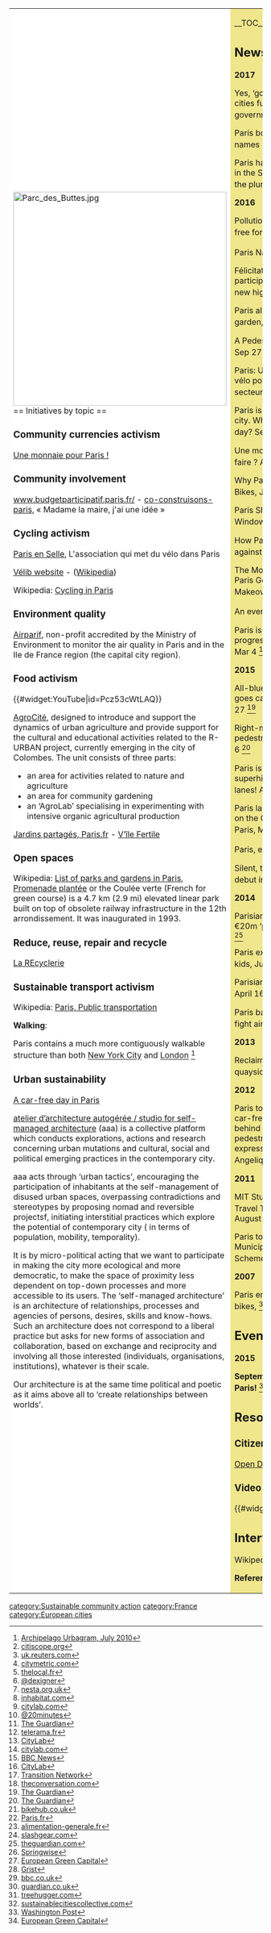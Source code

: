 {| cellpadding="8" cellspacing="0"
|- valign="top" 
| style="background:white" width="52%"|
[[File:Parc des Buttes.jpg|424px]]<br clear=left>
== Initiatives by topic ==

=== Community currencies activism ===

[https://unemonnaiepourparis.org/ Une monnaie pour Paris !]

=== Community involvement ===

[https://budgetparticipatif.paris.fr/ www.budgetparticipatif.paris.fr/] - [https://idee.paris.fr/co-construisons-paris co-construisons-paris], « Madame la maire, j'ai une idée »

=== Cycling activism ===

[http://www.parisenselle.fr/ Paris en Selle], L'association qui met du vélo dans Paris

[http://en.velib.paris.fr/ Vélib website] - ([[wikipedia:Vélib'|Wikipedia]])

Wikipedia: [[wikipedia:Cycling in Paris|Cycling in Paris]]

=== Environment quality ===

[http://www.airparif.asso.fr/ Airparif], non-profit accredited by the Ministry of Environment to monitor the air quality in Paris and in the Ile de France region (the capital city region).

=== Food activism ===

{{#widget:YouTube|id=Pcz53cWtLAQ}}

[http://r-urban.net/en/projects/agrocite/ AgroCité], designed to introduce and support the dynamics of urban agriculture and provide support for the cultural and educational activities related to the R-URBAN project, currently emerging in the city of Colombes. The unit consists of three parts:
*an area for activities related to nature and agriculture
*an area for community gardening
*an ‘AgroLab’ specialising in experimenting with intensive organic agricultural production

[http://www.paris.fr/pratique/jardinage-vegetation/jardins-partages/p9111 Jardins partagés, Paris.fr] - [http://www.vilefertile.paris/ V’île Fertile]

=== Open spaces ===

Wikipedia: [[wikipedia:List of parks and gardens in Paris|List of parks and gardens in Paris]], [[wikipedia:Promenade plantée|Promenade plantée]] or the Coulée verte (French for green course) is a 4.7 km (2.9 mi) elevated linear park built on top of obsolete railway infrastructure in the 12th arrondissement. It was inaugurated in 1993.

=== Reduce, reuse, repair and recycle ===

[http://www.larecyclerie.com/ La REcyclerie]

=== Sustainable transport activism ===

Wikipedia: [[wikipedia:Transport_in_Paris#Public_transportation|Paris, Public transportation]]

'''Walking''':
 
Paris contains a much more contiguously walkable structure than both [[New York City]] and [[London]] <ref>[http://urbagram.net/archipelago/ Archipelago Urbagram, July 2010]</ref>

=== Urban sustainability ===

[http://parissansvoiture.fr/en/ A car-free day in Paris]

[http://www.urbantactics.org/ atelier d’architecture autogérée / studio for self-managed architecture] (aaa) is a collective platform which conducts explorations, actions and research concerning urban mutations and cultural, social and political emerging practices in the contemporary city.

aaa acts through ‘urban tactics’, encouraging the participation of inhabitants at the self-management of disused urban spaces, overpassing contradictions and stereotypes by proposing nomad and reversible projectsf, initiating interstitial practices which explore the potential of contemporary city ( in terms of population, mobility, temporality).

It is by micro-political acting that we want to participate in making the city more ecological and more democratic, to make the space of proximity less dependent on top-down processes and more accessible to its users. The ‘self-managed architecture’ is an architecture of relationships, processes and agencies of persons, desires, skills and know-hows. Such an architecture does not correspond to a liberal practice but asks for new forms of association and collaboration, based on exchange and reciprocity and involving all those interested (individuals, organisations, institutions), whatever is their scale.

Our architecture is at the same time political and poetic as it aims above all to ‘create relationships between worlds’.

| style="background:khaki" |

__TOC__

== News and comment ==

'''2017'''

Yes, ‘govtech’ can change the way cities function. New lessons in open government from Paris. Apr 3 <ref>[http://citiscope.org/commentary/2017/04/yes-govtech-can-change-way-cities-function citiscope.org]</ref>

Paris boosts cycling infrastructure, names 2017 'year of the bike', Jan 8 <ref>[http://uk.reuters.com/article/uk-paris-bicycles-idUKKBN14S0T6 uk.reuters.com]</ref>

Paris has a watery dream of swimming in the Seine – but can the planners take the plunge? Jan 6 <ref>[http://www.citymetric.com//fabric/paris-has-watery-dream-swimming-seine-can-planners-take-plunge-2690 citymetric.com]</ref>

'''2016'''

Pollution: Paris makes public transport free for second day, Dec 7 <ref>[http://www.thelocal.fr/20161207/paris-to-make-public-transport-free-for-second-day thelocal.fr]</ref>

Paris Navigating Gym, Nov 29 <ref>[https://www.dexigner.com/news/29460 @dexigner]</ref>

Félicitations Madame Mayor: participatory budgeting in Paris hits new highs, Oct 17 <ref>[http://www.nesta.org.uk/blog/felicitations-madame-mayor-participatory-budgeting-paris-hits-new-highs nesta.org.uk]</ref>

Paris allows anyone to plant an urban garden, Oct 10 <ref>[http://inhabitat.com/paris-allows-anyone-to-plant-an-urban-garden-anywhere/ inhabitat.com]</ref>

A Pedestrian-Only Future for the Seine, Sep 27 <ref>[http://www.citylab.com/cityfixer/2016/09/paris-seine-car-pedestrians-quay-ban/501788/ citylab.com]</ref>

Paris: Une coopérative de livreurs à vélo pour lutter contre l'uberisation du secteur?, Sep 26 <ref>[http://www.20minutes.fr/paris/1930243-20160926-paris-cooperative-livreurs-velo-lutter-contre-uberisation-secteur @20minutes]</ref>

Paris is banning traffic from half the city. Why can’t London have a car-free day? Sep 22 <ref>[https://www.theguardian.com/cities/2016/sep/22/paris-ban-traffic-london-world-car-free-day The Guardian]</ref>

Une monnaie locale à Paris, pour quoi faire ? Aug 29 <ref>[http://www.telerama.fr/sortir/une-monnaie-locale-a-paris-pour-quoi-faire,146529.php telerama.fr]</ref>

Why Paris Is Building Highways for Bikes, Jul 1 <ref>[http://www.citylab.com/commute/2016/07/why-paris-is-building-highways-for-bikes/489341/ CityLab]</ref>

Paris Shops Are Marking Their Windows for the Homeless, Jun 1 <ref>[http://www.citylab.com/navigator/2016/06/paris-shops-are-marking-their-windows-for-the-homeless/485015/ citylab.com]</ref>

How Paris is stepping up its drive against the car, May 2 <ref>[http://www.bbc.co.uk/news/magazine-36169815 BBC News]</ref>

The Most Famous Public Squares in Paris Get a Pedestrian-Friendly Makeover, Apr 1 <ref>[http://www.citylab.com/cityfixer/2016/04/paris-public-square-plan/476463/ CityLab]</ref>

An evening at La Recyclerie, Mar 9 <ref>[https://www.transitionnetwork.org/blogs/rob-hopkins/2016-03/evening-la-recyclerie Transition Network]</ref>

Paris is leading the world in progressive urbanism – here's how, Mar 4 <ref>[https://theconversation.com/paris-is-leading-the-world-in-progressive-urbanism-heres-how-54792 theconversation.com]</ref>

'''2015'''

All-blue skies in Paris as city centre goes car-free for first time, September 27 <ref>[http://www.theguardian.com/cities/2015/sep/27/all-blue-skies-in-paris-as-city-centre-goes-car-free-for-first-time The Guardian]</ref>

Right-minded Paris mayor plans more pedestrianisation along the Seine, May 6 <ref>[http://www.theguardian.com/world/2015/may/06/paris-mayor-plans-to-pedestrianise-seine-anne-hidalgo The Guardian]</ref>

Paris is getting two cycling superhighways and 700km of new bike lanes! Apr 7 <ref>[http://www.bikehub.co.uk/news/sustainability/plan-velo-aims-to-turn-paris-into-worlds-best-city-for-cycling/ bikehub.co.uk]</ref>

Paris launches the General Assembly on the Circular Economy of Greater Paris, March 11 <ref>[http://www.paris.fr/english/english/paris-launches-the-general-assembly-on-the-circular-economy-of-greater-paris/rub_8118_actu_154257_port_19237 Paris.fr]</ref>

Paris, edible city? February 5 <ref>[http://alimentation-generale.fr/en/nature/paris-ville-comestible alimentation-generale.fr]</ref>

Silent, tree-shaped wind turbines to debut in Paris, Jan 4 <ref>[http://www.slashgear.com/silent-tree-shaped-wind-turbines-to-debut-in-paris-04361822/ slashgear.com]</ref>

'''2014'''

Parisians have their say on city’s first €20m ‘participatory budget’, October 8 <ref>[http://www.theguardian.com/cities/2014/oct/08/parisians-have-say-city-first-20m-participatory-budget theguardian.com]</ref>

Paris extends its bikeshare program to kids, July 2 <ref>[http://www.springwise.com/paris-extends-bikeshare-program-kids/ Springwise]</ref>

Parisians start food waste programme, April 16 <ref>[http://ec.europa.eu/environment/europeangreencapital/food-waste-programme/index.html European Green Capital]</ref>

Paris bans cars, makes transit free to fight air pollution, March 17 <ref>[http://grist.org/news/paris-bans-cars-makes-transit-free-to-fight-air-pollution/ Grist]</ref>

'''2013''' 

Reclaiming Paris's River Seine quayside, <ref>[http://www.bbc.co.uk/news/magazine-24520146 bbc.co.uk]</ref> October 15

'''2012''' 

Paris to return Seine to the people with car-free riverside plan, City mayor behind Paris Plages wins fight to pedestrianise large sections of 1960s expressway on left and right bank, Angelique Chrisafis, August 2 <ref>[http://www.theguardian.com/world/2012/aug/02/paris-seine-riverside-expressway-pedestrian guardian.co.uk]</ref>
 
'''2011'''

MIT Student Remaps Paris Based on Travel Time & Carbon Footprint, <ref>[http://www.treehugger.com/cars/mit-student-remaps-paris-based-on-travel-time-carbon-footprint.html treehugger.com]</ref> August 23
 
Paris to Launch the World’s First Municipal Electric Vehicle Hire Scheme, <ref>[http://sustainablecitiescollective.com/big-city/25952/paris-launch-world-s-first-municipal-electric-vehicle-hire-scheme sustainablecitiescollective.com]</ref> June 9
 
'''2007''' 

Paris embraces plan to become city of bikes, <ref>[http://www.washingtonpost.com/wp-dyn/content/article/2007/03/23/AR2007032301753.html Washington Post]</ref> March 23

== Events ==

'''2015''' 

'''September 27, A Day Without Cars in Paris!''' <ref>[http://ec.europa.eu/environment/europeangreencapital/a-day-without-cars-in-paris/index.html European Green Capital]</ref>

== Resources ==

=== Citizens data initiative ===

[http://opendata.paris.fr Open Data Paris]

=== Video ===

{{#widget:YouTube|id=Oib_pW7FW7s}}

== Interwiki links ==
Wikipedia: [[wikipedia:Paris|Paris]]


'''References'''
{{Attrib sca ref|Paris}}
<references/>

|}


{{scaendmenu}}
[[category:Sustainable community action]]
[[category:France]]
[[category:European cities]]